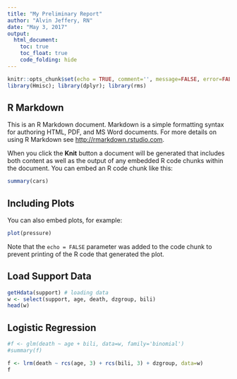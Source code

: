 ```yaml
---
title: "My Preliminary Report"
author: "Alvin Jeffery, RN"
date: "May 3, 2017"
output: 
  html_document:
    toc: true
    toc_float: true
    code_folding: hide 
---
```


```r
knitr::opts_chunk$set(echo = TRUE, comment='', message=FALSE, error=FALSE)
library(Hmisc); library(dplyr); library(rms)
```

## R Markdown

This is an R Markdown document. Markdown is a simple formatting syntax for authoring HTML, PDF, and MS Word documents. For more details on using R Markdown see <http://rmarkdown.rstudio.com>.

When you click the **Knit** button a document will be generated that includes both content as well as the output of any embedded R code chunks within the document. You can embed an R code chunk like this:

```r
summary(cars)
```

## Including Plots

You can also embed plots, for example:

```r
plot(pressure)
```

Note that the `echo = FALSE` parameter was added to the code chunk to prevent printing of the R code that generated the plot.

## Load Support Data

```r
getHdata(support) # loading data
w <- select(support, age, death, dzgroup, bili)
head(w)
```

## Logistic Regression

```r
#f <- glm(death ~ age + bili, data=w, family='binomial')
#summary(f)

f <- lrm(death ~ rcs(age, 3) + rcs(bili, 3) + dzgroup, data=w)
f

```
